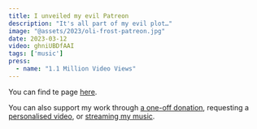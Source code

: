 ```yaml
---
title: I unveiled my evil Patreon
description: "It's all part of my evil plot…"
image: "@assets/2023/oli-frost-patreon.jpg"
date: 2023-03-12
video: ghniUBDfAAI
tags: ['music']
press:
  - name: "1.1 Million Video Views"
---
```


You can find te page [here](https://www.patreon.com/OliFrost/membership).

You can also support my work through [a one-off donation](https://ko-fi.com/olifrost), requesting a [personalised video](https://ko-fi.com/olifrost/commissions), or [streaming my music](/links).
